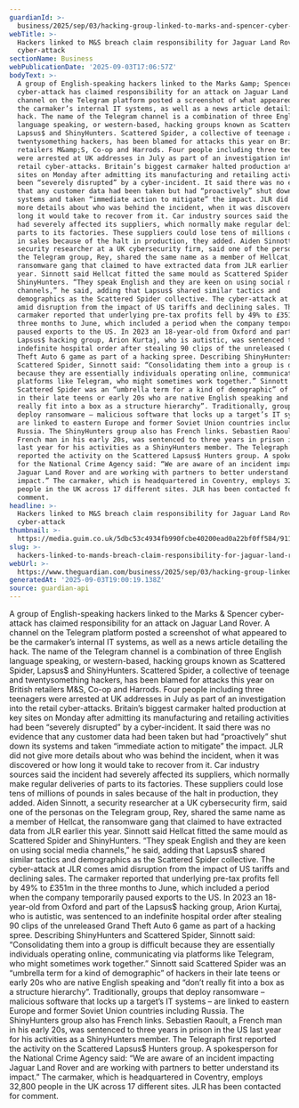 ```yaml
---
guardianId: >-
  business/2025/sep/03/hacking-group-linked-to-marks-and-spencer-cyber-attack-claim-responsibility-for-jaguar-land-rover-hack
webTitle: >-
  Hackers linked to M&S breach claim responsibility for Jaguar Land Rover
  cyber-attack
sectionName: Business
webPublicationDate: '2025-09-03T17:06:57Z'
bodyText: >-
  A group of English-speaking hackers linked to the Marks &amp; Spencer
  cyber-attack has claimed responsibility for an attack on Jaguar Land Rover. A
  channel on the Telegram platform posted a screenshot of what appeared to be
  the carmaker’s internal IT systems, as well as a news article detailing the
  hack. The name of the Telegram channel is a combination of three English
  language speaking, or western-based, hacking groups known as Scattered Spider,
  Lapsus$ and ShinyHunters. Scattered Spider, a collective of teenage and
  twentysomething hackers, has been blamed for attacks this year on British
  retailers M&amp;S, Co-op and Harrods. Four people including three teenagers
  were arrested at UK addresses in July as part of an investigation into the
  retail cyber-attacks. Britain’s biggest carmaker halted production at key
  sites on Monday after admitting its manufacturing and retailing activities had
  been “severely disrupted” by a cyber-incident. It said there was no evidence
  that any customer data had been taken but had “proactively” shut down its
  systems and taken “immediate action to mitigate” the impact. JLR did not give
  more details about who was behind the incident, when it was discovered or how
  long it would take to recover from it. Car industry sources said the incident
  had severely affected its suppliers, which normally make regular deliveries of
  parts to its factories. These suppliers could lose tens of millions of pounds
  in sales because of the halt in production, they added. Aiden Sinnott, a
  security researcher at a UK cybersecurity firm, said one of the personas on
  the Telegram group, Rey, shared the same name as a member of Hellcat, the
  ransomware gang that claimed to have extracted data from JLR earlier this
  year. Sinnott said Hellcat fitted the same mould as Scattered Spider and
  ShinyHunters. “They speak English and they are keen on using social media
  channels,” he said, adding that Lapsus$ shared similar tactics and
  demographics as the Scattered Spider collective. The cyber-attack at JLR comes
  amid disruption from the impact of US tariffs and declining sales. The
  carmaker reported that underlying pre-tax profits fell by 49% to £351m in the
  three months to June, which included a period when the company temporarily
  paused exports to the US. In 2023 an 18-year-old from Oxford and part of the
  Lapsus$ hacking group, Arion Kurtaj, who is autistic, was sentenced to an
  indefinite hospital order after stealing 90 clips of the unreleased Grand
  Theft Auto 6 game as part of a hacking spree. Describing ShinyHunters and
  Scattered Spider, Sinnott said: “Consolidating them into a group is difficult
  because they are essentially individuals operating online, communicating via
  platforms like Telegram, who might sometimes work together.” Sinnott said
  Scattered Spider was an “umbrella term for a kind of demographic” of hackers
  in their late teens or early 20s who are native English speaking and “don’t
  really fit into a box as a structure hierarchy”. Traditionally, groups that
  deploy ransomware – malicious software that locks up a target’s IT systems –
  are linked to eastern Europe and former Soviet Union countries including
  Russia. The ShinyHunters group also has French links. Sebastien Raoult, a
  French man in his early 20s, was sentenced to three years in prison in the US
  last year for his activities as a ShinyHunters member. The Telegraph first
  reported the activity on the Scattered Lapsus$ Hunters group. A spokesperson
  for the National Crime Agency said: “We are aware of an incident impacting
  Jaguar Land Rover and are working with partners to better understand its
  impact.” The carmaker, which is headquartered in Coventry, employs 32,800
  people in the UK across 17 different sites. JLR has been contacted for
  comment.
headline: >-
  Hackers linked to M&S breach claim responsibility for Jaguar Land Rover
  cyber-attack
thumbnail: >-
  https://media.guim.co.uk/5dbc53c4934fb990fcbe40200ead0a22bf0ff584/911_0_4561_3648/500.jpg
slug: >-
  hackers-linked-to-mands-breach-claim-responsibility-for-jaguar-land-rover-cyber-attack
webUrl: >-
  https://www.theguardian.com/business/2025/sep/03/hacking-group-linked-to-marks-and-spencer-cyber-attack-claim-responsibility-for-jaguar-land-rover-hack
generatedAt: '2025-09-03T19:00:19.138Z'
source: guardian-api
---
```

A group of English-speaking hackers linked to the Marks &amp; Spencer cyber-attack has claimed responsibility for an attack on Jaguar Land Rover. A channel on the Telegram platform posted a screenshot of what appeared to be the carmaker’s internal IT systems, as well as a news article detailing the hack. The name of the Telegram channel is a combination of three English language speaking, or western-based, hacking groups known as Scattered Spider, Lapsus$ and ShinyHunters. Scattered Spider, a collective of teenage and twentysomething hackers, has been blamed for attacks this year on British retailers M&amp;S, Co-op and Harrods. Four people including three teenagers were arrested at UK addresses in July as part of an investigation into the retail cyber-attacks. Britain’s biggest carmaker halted production at key sites on Monday after admitting its manufacturing and retailing activities had been “severely disrupted” by a cyber-incident. It said there was no evidence that any customer data had been taken but had “proactively” shut down its systems and taken “immediate action to mitigate” the impact. JLR did not give more details about who was behind the incident, when it was discovered or how long it would take to recover from it. Car industry sources said the incident had severely affected its suppliers, which normally make regular deliveries of parts to its factories. These suppliers could lose tens of millions of pounds in sales because of the halt in production, they added. Aiden Sinnott, a security researcher at a UK cybersecurity firm, said one of the personas on the Telegram group, Rey, shared the same name as a member of Hellcat, the ransomware gang that claimed to have extracted data from JLR earlier this year. Sinnott said Hellcat fitted the same mould as Scattered Spider and ShinyHunters. “They speak English and they are keen on using social media channels,” he said, adding that Lapsus$ shared similar tactics and demographics as the Scattered Spider collective. The cyber-attack at JLR comes amid disruption from the impact of US tariffs and declining sales. The carmaker reported that underlying pre-tax profits fell by 49% to £351m in the three months to June, which included a period when the company temporarily paused exports to the US. In 2023 an 18-year-old from Oxford and part of the Lapsus$ hacking group, Arion Kurtaj, who is autistic, was sentenced to an indefinite hospital order after stealing 90 clips of the unreleased Grand Theft Auto 6 game as part of a hacking spree. Describing ShinyHunters and Scattered Spider, Sinnott said: “Consolidating them into a group is difficult because they are essentially individuals operating online, communicating via platforms like Telegram, who might sometimes work together.” Sinnott said Scattered Spider was an “umbrella term for a kind of demographic” of hackers in their late teens or early 20s who are native English speaking and “don’t really fit into a box as a structure hierarchy”. Traditionally, groups that deploy ransomware – malicious software that locks up a target’s IT systems – are linked to eastern Europe and former Soviet Union countries including Russia. The ShinyHunters group also has French links. Sebastien Raoult, a French man in his early 20s, was sentenced to three years in prison in the US last year for his activities as a ShinyHunters member. The Telegraph first reported the activity on the Scattered Lapsus$ Hunters group. A spokesperson for the National Crime Agency said: “We are aware of an incident impacting Jaguar Land Rover and are working with partners to better understand its impact.” The carmaker, which is headquartered in Coventry, employs 32,800 people in the UK across 17 different sites. JLR has been contacted for comment.
